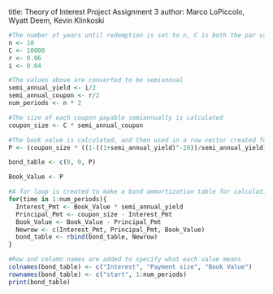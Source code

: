 title: Theory of Interest Project Assignment 3
author: Marco LoPiccolo, Wyatt Deem, Kevin Klinkoski

```{r}

#The number of years until redemption is set to n, C is both the par value and redemption value of the bond, r is the annual coupon rate, and i is the nominal annual rate convertible semiannually
n <- 10
C <- 10000
r <- 0.06
i <- 0.04

#The values above are converted to be semiannual
semi_annual_yield <- i/2
semi_annual_coupon <- r/2
num_periods <- n * 2

#The size of each coupon payable semiannually is calculated
coupon_size <- C * semi_annual_coupon

#The book value is calculated, and then used in a row vector created for use in the for loop
P <- (coupon_size * ((1-((1+semi_annual_yield)^-20))/semi_annual_yield)) + C * ((1+semi_annual_yield)^-20)

bond_table <- c(0, 0, P)

Book_Value <- P

#A for loop is created to make a bond ammortization table for calculating the bond
for(time in 1:num_periods){
  Interest_Pmt <- Book_Value * semi_annual_yield
  Principal_Pmt <- coupon_size - Interest_Pmt
  Book_Value <- Book_Value - Principal_Pmt
  Newrow <- c(Interest_Pmt, Principal_Pmt, Book_Value)
  bond_table <- rbind(bond_table, Newrow)
}

#Row and column names are added to specify what each value means
colnames(bond_table) <- c("Interest", "Payment size", "Book Value")
rownames(bond_table) <- c("start", 1:num_periods)
print(bond_table)

```
